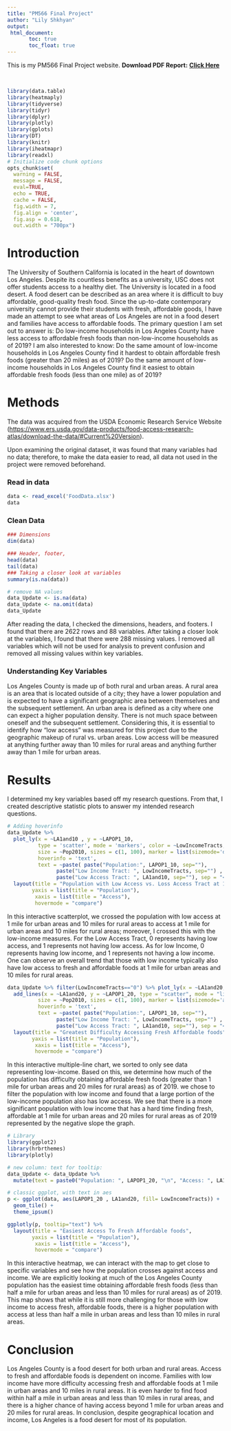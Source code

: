 ```yaml
---
title: "PM566 Final Project"
author: "Lily Shkhyan"
output: 
 html_document: 
       toc: true
       toc_float: true
---
```


This is my PM566 Final Project website.
**Download PDF Report:** [**Click Here**](https://github.com/Liily-shh/PM566-FinalProject/raw/main/Report.pdf)

<br>

```r
library(data.table)
library(heatmaply)
library(tidyverse)
library(tidyr)
library(dplyr)
library(plotly)
library(gplots)
library(DT)
library(knitr)
library(iheatmapr)
library(readxl)
# Initialize code chunk options
opts_chunk$set(
  warning = FALSE,
  message = FALSE,
  eval=TRUE,
  echo = TRUE,
  cache = FALSE,
  fig.width = 7, 
  fig.align = 'center',
  fig.asp = 0.618,
  out.width = "700px")
```

# Introduction

The University of Southern California is located in the heart of downtown Los Angeles. Despite its countless benefits as a university, USC does not offer students access to a healthy diet. The University is located in a food desert. A food desert can be described as an area where it is difficult to buy affordable, good-quality fresh food. Since the up-to-date contemporary university cannot provide their students with fresh, affordable goods, I have made an attempt to see what areas of Los Angeles are not in a food desert and families have access to affordable foods. The primary question I am set out to answer is: Do low-income households in Los Angeles County have less access to affordable fresh foods than non-low-income households as of 2019? I am also interested to know: Do the same amount of low-income households in Los Angeles County find it hardest to obtain affordable fresh foods (greater than 20 miles) as of 2019? Do the same amount of low-income households in Los Angeles County find it easiest to obtain affordable fresh foods (less than one mile) as of 2019?
 
# Methods
  
The data was acquired from the USDA Economic Research Service Website (<https://www.ers.usda.gov/data-products/food-access-research-atlas/download-the-data/#Current%20Version>).

Upon examining the original dataset, it was found that many variables had no data; therefore, to make the data easier to read, all data not used in the project were removed beforehand. 
  
### Read in data
```r
data <- read_excel('FoodData.xlsx')
data
```
### Clean Data
```r
### Dimensions 
dim(data)
```
```r
### Header, footer,
head(data)
tail(data)
### Taking a closer look at variables 
summary(is.na(data))
```
```r
# remove NA values
data_Update <- is.na(data)
data_Update <- na.omit(data)
data_Update
```
After reading the data, I checked the dimensions, headers, and footers. I found that there are 2622 rows and 88 variables. After taking a closer look at the variables, I found that there were 288 missing values. I removed all variables which will not be used for analysis to prevent confusion and removed all missing values within key variables. 

### Understanding Key Variables 

Los Angeles County is made up of both rural and urban areas. A rural area is an area that is located outside of a city; they have a lower population and is expected to have a significant geographic area between themselves and the subsequent settlement. An urban area is defined as a city where one can expect a higher population density. There is not much space between oneself and the subsequent settlement. Considering this, it is essential to identify how "low access" was measured for this project due to the geographic makeup of rural vs. urban areas. Low access will be measured at anything further away than 10 miles for rural areas and anything further away than 1 mile for urban areas. 

# Results

I determined my key variables based off my research questions. From that, I created descriptive statistic plots to answer my intended research questions. 

```r
# Adding hoverinfo
data_Update %>% 
  plot_ly(x = ~LA1and10 , y = ~LAPOP1_10,
          type = 'scatter', mode = 'markers', color = ~LowIncomeTracts,
          size = ~Pop2010, sizes = c(1, 100), marker = list(sizemode='diameter', opacity=0.5),
          hoverinfo = 'text',
          text = ~paste( paste("Population:", LAPOP1_10, sep=""), 
                paste("Low Income Tract: ", LowIncomeTracts, sep="") , 
                paste("Low Access Tract: ", LA1and10, sep=""), sep = "<br>")) %>%
  layout(title = "Population with Low Access vs. Loss Access Tract at 1 mile for Urban and 10 miles for rural",
        yaxis = list(title = "Population"), 
         xaxis = list(title = "Access"),
         hovermode = "compare")
```
In this interactive scatterplot, we crossed the population with low access at 1 mile for urban areas and 10 miles for rural areas to access at 1 mile for urban areas and 10 miles for rural areas; moreover, I crossed this with the low-income measures. For the Low Access Tract, 0 represents having low access, and 1 represents not having low access. As for low Income, 0 represents having low income, and 1 represents not having a low income. One can observe an overall trend that those with low income typically also have low access to fresh and affordable foods at 1 mile for urban areas and 10 miles for rural areas. 

```r
data_Update %>% filter(LowIncomeTracts=="0") %>% plot_ly(x = ~LA1and20, y = ~LAPOP1_20, type = "scatter", mode = "lines") %>%
  add_lines(x = ~LA1and20, y = ~LAPOP1_20, type = "scatter", mode = "lines" , color = ~LowIncomeTracts,
          size = ~Pop2010, sizes = c(1, 100), marker = list(sizemode='area', opacity=0),
          hoverinfo = 'text',
          text = ~paste( paste("Population:", LAPOP1_10, sep=""), 
                paste("Low Income Tract: ", LowIncomeTracts, sep="") , 
                paste("Low Access Tract: ", LA1and10, sep=""), sep = "<br>")) %>%
  layout(title = "Greatest Difficulty Accessing Fresh Affordable foods",
        yaxis = list(title = "Population"), 
         xaxis = list(title = "Access"),
         hovermode = "compare")
```
In this interactive multiple-line chart, we sorted to only see data representing low-income. Based on this, we determine how much of the population has difficulty obtaining affordable fresh foods (greater than 1 mile for urban areas and 20 miles for rural areas) as of 2019. we chose to filter the population with low income and found that a large portion of the low-income population also has low access. We see that there is a more significant population with low income that has a hard time finding fresh, affordable at 1 mile for urban areas and 20 miles for rural areas as of 2019 represented by the negative slope the graph. 

```r
# Library
library(ggplot2)
library(hrbrthemes)
library(plotly)

# new column: text for tooltip:
data_Update <- data_Update %>%
  mutate(text = paste0("Population: ", LAPOP1_20, "\n", "Access: ", LA1and20, "\n", "Income: ",round(LowIncomeTracts,2)))

# classic ggplot, with text in aes
p <- ggplot(data, aes(LAPOP1_20 , LA1and20, fill= LowIncomeTracts)) + 
  geom_tile() +
  theme_ipsum()

ggplotly(p, tooltip="text") %>% 
  layout(title = "Easiest Access To Fresh Affordable foods",
        yaxis = list(title = "Population"), 
         xaxis = list(title = "Access"),
         hovermode = "compare")
```
In this interactive heatmap, we can interact with the map to get close to specific variables and see how the population crosses against access and income. We are explicitly looking at much of the Los Angeles County population has the easiest time obtaining affordable fresh foods (less than half a mile for urban areas and less than 10 miles for rural areas) as of 2019. This map shows that while it is still more challenging for those with low income to access fresh, affordable foods, there is a higher population with access at less than half a mile in urban areas and less than 10 miles in rural areas.

# Conclusion

Los Angeles County is a food desert for both urban and rural areas. Access to fresh and affordable foods is dependent on income. Families with low income have more difficulty accessing fresh and affordable foods at 1 mile in urban areas and 10 miles in rural areas. It is even harder to find food within half a mile in urban areas and less than 10 miles in rural areas, and there is a higher chance of having access beyond 1 mile for urban areas and 20 miles for rural areas. In conclusion, despite geographical location and income, Los Angeles is a food desert for most of its population. 
